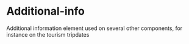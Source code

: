 # Additional-info

Additional information element used on several other components, for instance on the tourism tripdates
